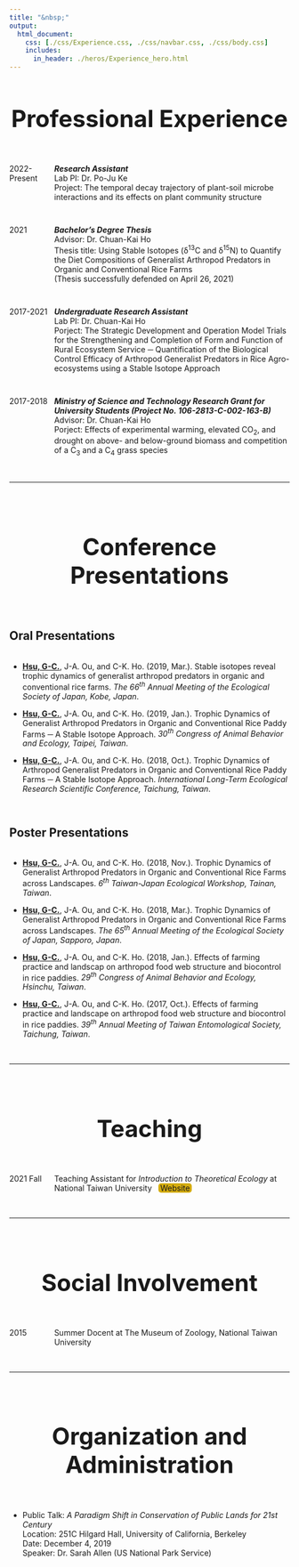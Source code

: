 ```yaml
---
title: "&nbsp;"
output:
  html_document:
    css: [./css/Experience.css, ./css/navbar.css, ./css/body.css]
    includes:
      in_header: ./heros/Experience_hero.html
---
```


<style>
h1 {text-align: center !important; 
    font-weight: bold !important; 
    font-size: 42px !important}
    
.External_link{
  border-radius: 5px;
  border: none;
  text-align: center;
  text-decoration: none;
  display: inline-block;
  width: 60px;
  background-color: #D4AC0D;
  margin-top: -1px;
}

</style>

# Professional Experience
<div style="height: 1em;"></div>

<div style="display: flex;">
<div style="width: 16%;">
2022-<br>Present
</div>
<div style="width: 84%;">
<b>_Research Assistant_</b><br>
Lab PI: Dr. Po-Ju Ke <br>
Project: The temporal decay trajectory of plant-soil microbe interactions
and its effects on plant community structure <br>
</div>
</div>

<div style="height: 1em;"></div>

<div style="display: flex;">
<div style="width: 16%;">
2021
</div>
<div style="width: 84%;">
<b>_Bachelor's Degree Thesis_</b><br>
Advisor: Dr. Chuan-Kai Ho <br>
Thesis title: Using Stable Isotopes (δ^13^C and δ^15^N) to Quantify the Diet Compositions of Generalist Arthropod Predators in Organic and Conventional Rice Farms <br>
(Thesis successfully defended on April 26, 2021)
</div>
</div>

<div style="height: 1em;"></div>

<div style="display: flex;">
<div style="width: 16%;">
2017-2021
</div>
<div style="width: 84%;">
<b>_Undergraduate Research Assistant_</b><br>
Lab PI: Dr. Chuan-Kai Ho <br>
Porject: The Strategic Development and Operation Model Trials for the   Strengthening and Completion of Form and Function of Rural Ecosystem Service ─ Quantification of the Biological Control Efficacy of Arthropod Generalist Predators in Rice Agro-ecosystems using a Stable Isotope Approach<br>
</div>
</div>

<div style="height: 1em;"></div>

<div style="display: flex;">
<div style="width: 16%;">
2017-2018
</div>
<div style="width: 84%;">
<b>_Ministry of Science and Technology Research Grant for University Students (Project No. 106-2813-C-002-163-B)_</b><br>
Advisor: Dr. Chuan-Kai Ho <br>
Porject: Effects of experimental warming, elevated CO~2~, and drought on above- and below-ground biomass and competition of a C~3~ and a C~4~ grass species<br>
</div>
</div>

<br>
<hr>
<br>

# Conference Presentations
<div style="height: 1em;"></div>

## Oral Presentations
<div style="height: 0.15em;"></div>

*	<b><u>Hsu, G-C.</u></b>, J-A. Ou, and C-K. Ho. (2019, Mar.). Stable isotopes reveal trophic dynamics of generalist arthropod predators in organic and conventional rice farms. _The 66^th^ Annual Meeting of the Ecological Society of Japan, Kobe, Japan_.

*	<b><u>Hsu, G-C.</u></b>, J-A. Ou, and C-K. Ho. (2019, Jan.). Trophic Dynamics of Generalist Arthropod Predators in Organic and Conventional Rice Paddy Farms ─ A Stable Isotope Approach. _30^th^ Congress of Animal Behavior and Ecology, Taipei, Taiwan_.

*	<b><u>Hsu, G-C.</u></b>, J-A. Ou, and C-K. Ho. (2018, Oct.). Trophic Dynamics of Arthropod Generalist Predators in Organic and Conventional Rice Paddy Farms ─ A Stable Isotope Approach. _International Long-Term Ecological Research Scientific Conference, Taichung, Taiwan_.

<div style="height: 1em;"></div>

## Poster Presentations
<div style="height: 0.15em;"></div>

*	<b><u>Hsu, G-C.</u></b>, J-A. Ou, and C-K. Ho. (2018, Nov.). Trophic Dynamics of Generalist Arthropod Predators in Organic and Conventional Rice Farms across Landscapes. _6^th^ Taiwan-Japan Ecological Workshop, Tainan, Taiwan_.

*	<b><u>Hsu, G-C.</u></b>, J-A. Ou, and C-K. Ho. (2018, Mar.). Trophic Dynamics of Generalist Arthropod Predators in Organic and Conventional Rice Farms across Landscapes. _The 65^th^ Annual Meeting of the Ecological Society of Japan, Sapporo, Japan_.

*	<b><u>Hsu, G-C.</u></b>, J-A. Ou, and C-K. Ho. (2018, Jan.). Effects of farming practice and landscap on arthropod food web structure and biocontrol in rice paddies. _29^th^ Congress of Animal Behavior and Ecology, Hsinchu, Taiwan_.

*	<b><u>Hsu, G-C.</u></b>, J-A. Ou, and C-K. Ho. (2017, Oct.). Effects of farming practice and landscape on arthropod food web structure and biocontrol in rice paddies. _39^th^ Annual Meeting of Taiwan Entomological Society, Taichung, Taiwan_.

<br>
<hr>
<br>

# Teaching
<div style="height: 1em;"></div>

<div style="display: flex;">
<div style="width: 16%;">
2021 Fall
</div>
<div style="width: 84%;">
Teaching Assistant for *Introduction to Theoretical Ecology* at National Taiwan University $~$ <a class="External_link btn btn-primary btn-outline btn-xs" href="https://genchanghsu.github.io/2021_Fall_Introduction_to_Theoretical_Ecology/" target="_blank">Website</a> <br>
</div>
</div>
<br>
<hr>
<br>

# Social Involvement
<div style="height: 1em;"></div>

<div style="display: flex;">
<div style="width: 16%;">
2015
</div>
<div style="width: 84%;">
Summer Docent at The Museum of Zoology, National Taiwan University<br>
</div>
</div>

<br>
<hr>
<br>

# Organization and Administration
<div style="height: 1em;"></div>

* Public Talk: _A Paradigm Shift in Conservation of Public Lands for 21st Century_      
Location: 251C Hilgard Hall, University of California, Berkeley <br>
Date: December 4, 2019 <br>
Speaker: Dr. Sarah Allen (US National Park Service) <br>





